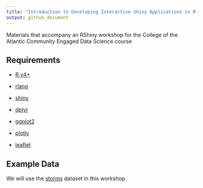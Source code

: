 ```yaml
---
title: "Introduction to Developing Interactive Shiny Applications in R"
output: github_document
---
```


Materials that accompany an RShiny workshop for the College of the Atlantic Community Engaged Data Science course

## Requirements

- [R v4+](https://www.r-project.org/)

- [rlang](https://CRAN.R-project.org/package=rlang)

- [shiny](https://CRAN.R-project.org/package=readr)

- [dplyr](https://CRAN.R-project.org/package=dplyr)

- [ggplot2](https://CRAN.R-project.org/package=ggplot2)

- [plotly](https://CRAN.R-project.org/package=plotly)

- [leaflet](https://CRAN.R-project.org/package=leaflet)

## Example Data

We will use the [storms](https://dplyr.tidyverse.org/reference/storms.html) dataset in this workshop.

